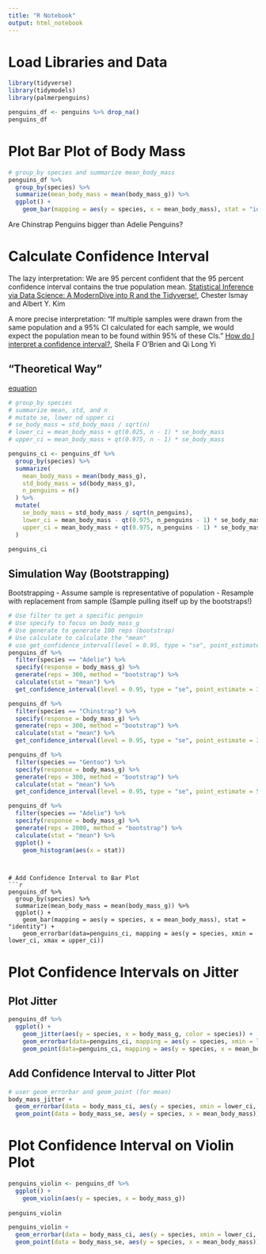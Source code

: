 ```yaml
---
title: "R Notebook"
output: html_notebook
---
```


# Load Libraries and Data
```r
library(tidyverse)
library(tidymodels)
library(palmerpenguins)
```

```r
penguins_df <- penguins %>% drop_na()
penguins_df
```

# Plot Bar Plot of Body Mass

```r
# group_by species and summarize mean_body_mass
penguins_df %>%
  group_by(species) %>%
  summarize(mean_body_mass = mean(body_mass_g)) %>%
  ggplot() +
    geom_bar(mapping = aes(y = species, x = mean_body_mass), stat = "identity")

```
Are Chinstrap Penguins bigger than Adelie Penguins?

# Calculate Confidence Interval

The lazy interpretation: We are 95 percent confident that the 95 percent confidence interval contains the true population mean.
[Statistical Inference via Data Science: A ModernDive into R and the Tidyverse! ](https://moderndive.com/8-confidence-intervals.html#shorthand), Chester Ismay and Albert Y. Kim 

A more precise interpretation:
"If multiple samples were drawn from the same population and a 95% CI calculated for each sample, we would expect the population mean to be found within 95% of these CIs." 
[How do I interpret a confidence interval?](https://pubmed.ncbi.nlm.nih.gov/27184382/), Sheila F O'Brien and Qi Long Yi

## "Theoretical Way"
[equation](https://www.google.com/search?client=safari&rls=en&q=confidence+interval+equation&ie=UTF-8&oe=UTF-8)
```r
# group_by species
# summarize mean, std, and n
# mutate se, lower nd upper ci
# se_body_mass = std_body_mass / sqrt(n)
# lower_ci = mean_body_mass + qt(0.025, n - 1) * se_body_mass
# upper_ci = mean_body_mass + qt(0.975, n - 1) * se_body_mass

penguins_ci <- penguins_df %>%
  group_by(species) %>%
  summarize(
    mean_body_mass = mean(body_mass_g),
    std_body_mass = sd(body_mass_g),
    n_penguins = n()
  ) %>%
  mutate(
    se_body_mass = std_body_mass / sqrt(n_penguins),
    lower_ci = mean_body_mass - qt(0.975, n_penguins - 1) * se_body_mass,
    upper_ci = mean_body_mass + qt(0.975, n_penguins - 1) * se_body_mass
  )

penguins_ci
```
## Simulation Way (Bootstrapping)
Bootstrapping
- Assume sample is representative of population
- Resample with replacement from sample (Sample pulling itself up by the bootstraps!)

```r
# Use filter to get a specific penguin
# Use specify to focus on body_mass_g
# Use generate to generate 100 reps (bootstrap)
# Use calculate to calculate the "mean"
# use get_confidence_interval(level = 0.95, type = "se", point_estimate = 3706.164)
penguins_df %>%
  filter(species == "Adelie") %>%
  specify(response = body_mass_g) %>%
  generate(reps = 300, method = "bootstrap") %>%
  calculate(stat = "mean") %>%
  get_confidence_interval(level = 0.95, type = "se", point_estimate = 3706.164)

```

```r
penguins_df %>%
  filter(species == "Chinstrap") %>%
  specify(response = body_mass_g) %>%
  generate(reps = 300, method = "bootstrap") %>%
  calculate(stat = "mean") %>%
  get_confidence_interval(level = 0.95, type = "se", point_estimate = 3733.088)
```

```r
penguins_df %>%
  filter(species == "Gentoo") %>%
  specify(response = body_mass_g) %>%
  generate(reps = 300, method = "bootstrap") %>%
  calculate(stat = "mean") %>%
  get_confidence_interval(level = 0.95, type = "se", point_estimate = 5092.437)
```


```r
penguins_df %>%
  filter(species == "Adelie") %>%
  specify(response = body_mass_g) %>%
  generate(reps = 2000, method = "bootstrap") %>%
  calculate(stat = "mean") %>%
  ggplot() +
    geom_histogram(aes(x = stat))
```
```


# Add Confidence Interval to Bar Plot
```r
penguins_df %>%
  group_by(species) %>%
  summarize(mean_body_mass = mean(body_mass_g)) %>%
  ggplot() +
    geom_bar(mapping = aes(y = species, x = mean_body_mass), stat = "identity") +
    geom_errorbar(data=penguins_ci, mapping = aes(y = species, xmin = lower_ci, xmax = upper_ci))
```



# Plot Confidence Intervals on Jitter

## Plot Jitter
```r
penguins_df %>%
  ggplot() +
    geom_jitter(aes(y = species, x = body_mass_g, color = species)) + 
    geom_errorbar(data=penguins_ci, mapping = aes(y = species, xmin = lower_ci, xmax = upper_ci)) +
    geom_point(data=penguins_ci, mapping = aes(y = species, x = mean_body_mass))
```


## Add Confidence Interval to Jitter Plot

```r
# user geom_errorbar and geom_point (for mean)
body_mass_jitter + 
  geom_errorbar(data = body_mass_ci, aes(y = species, xmin = lower_ci, xmax = upper_ci)) + 
  geom_point(data = body_mass_se, aes(y = species, x = mean_body_mass))
```


# Plot Confidence Interval on Violin Plot
```r

penguins_violin <- penguins_df %>%
  ggplot() +
    geom_violin(aes(y = species, x = body_mass_g))
    
penguins_violin
```

```r
penguins_violin +
  geom_errorbar(data = body_mass_ci, aes(y = species, xmin = lower_ci, xmax = upper_ci)) + 
  geom_point(data = body_mass_se, aes(y = species, x = mean_body_mass))
```